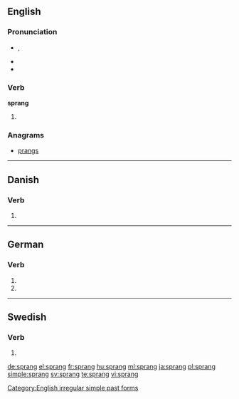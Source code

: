 ==English==

===Pronunciation===
* {{IPA|/ˈspɻæɳ/}}, {{X-SAMPA|/'spr{N/}}
* {{rhymes|æŋ}}
* {{audio|en-us-sprang.ogg|Audio (US)}}

===Verb===
'''sprang'''

# {{simple past of|spring}}

===Anagrams===
* [[prangs#English|prangs]]

[[Category:English irregular simple past forms]]

----

==Danish==

===Verb===
{{head|da|verb form}}

# {{form of|past|springe|lang=da}}

----

==German==

===Verb===
{{head|de}}

# {{de-verb form of|springen|1|s|v}}
# {{de-verb form of|springen|3|s|v}}

----

==Swedish==

===Verb===
{{head|sv|verb form}}

# {{sv-verb-form-past|springa}}

[[de:sprang]]
[[el:sprang]]
[[fr:sprang]]
[[hu:sprang]]
[[ml:sprang]]
[[ja:sprang]]
[[pl:sprang]]
[[simple:sprang]]
[[sv:sprang]]
[[te:sprang]]
[[vi:sprang]]
